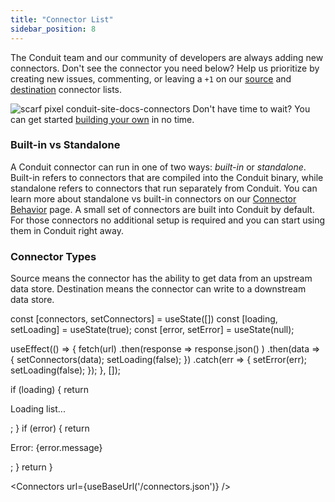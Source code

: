 ```yaml
---
title: "Connector List"
sidebar_position: 8
---
```


The Conduit team and our community of developers are always adding new connectors.
Don't see the connector you need below? Help us prioritize by creating new issues,
commenting, or leaving a `+1` on our [source](https://github.com/ConduitIO/conduit/issues?q=is%3Aissue+label%3Aconnector%3Asource+is%3Aopen)
and [destination](https://github.com/ConduitIO/conduit/issues?q=is%3Aissue+label%3Aconnector%3Adestination+is%3Aopen)
connector lists.

![scarf pixel conduit-site-docs-connectors](https://static.scarf.sh/a.png?x-pxid=2fa824d7-fd94-4cf9-a5c8-ea63c9860213)
Don't have time to wait? You can get started [building your own](/docs/connectors/building-connectors/) in no time.

### Built-in vs Standalone

A Conduit connector can run in one of two ways: _built-in_ or _standalone_.
Built-in refers to connectors that are compiled into the Conduit binary, while
standalone refers to connectors that run separately from Conduit. You can learn
more about standalone vs built-in connectors on our
[Connector Behavior](/docs/connectors/behavior) page. A small set of connectors
are built into Conduit by default. For those connectors no additional setup is
required and you can start using them in Conduit right away.

### Connector Types

Source means the connector has the ability to get data from an upstream data
store. Destination means the connector can write to a downstream data store.


  const [connectors, setConnectors] = useState([])
  const [loading, setLoading] = useState(true);
  const [error, setError] = useState(null);

  useEffect(() => {
    fetch(url)
      .then(response => response.json() )
      .then(data => {
        setConnectors(data);
        setLoading(false);
      })
      .catch(err => {
        setError(err);
        setLoading(false);
      });
  }, []);

  if (loading) {
    return <p>Loading list...</p>;
  }
  if (error) {
    return <p>Error: {error.message}</p>;
  }
  return <ConnectorList connectors={connectors} />
}

<Connectors url={useBaseUrl('/connectors.json')} />

